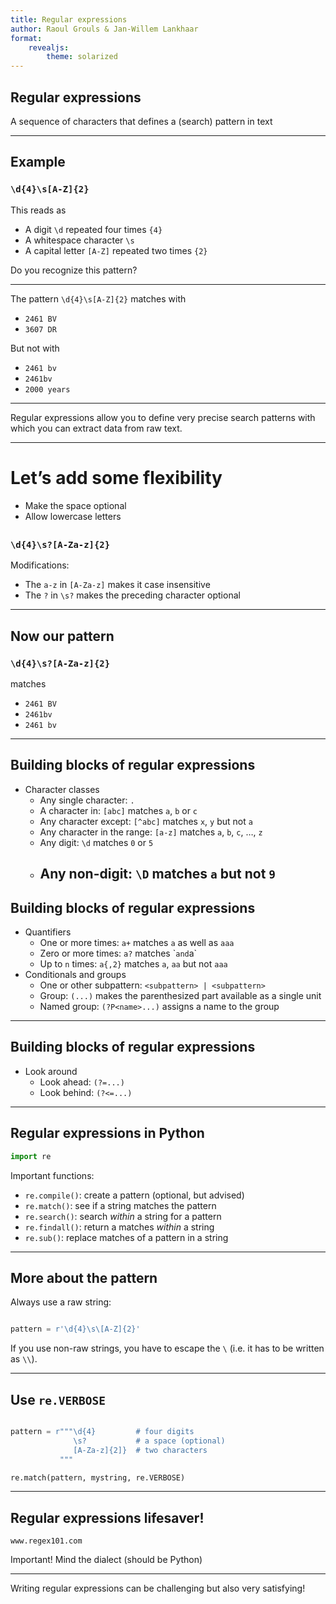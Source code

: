 ```yaml
---
title: Regular expressions
author: Raoul Grouls & Jan-Willem Lankhaar 
format: 
    revealjs:
        theme: solarized
---
```


## Regular expressions

A sequence of characters that defines a (search) pattern in text

---

## Example

### `\d{4}\s[A-Z]{2}`

This reads as

- A digit `\d` repeated four times `{4}`
- A whitespace character `\s`
- A capital letter `[A-Z]` repeated two times `{2}`

Do you recognize this pattern?

---

The pattern `\d{4}\s[A-Z]{2}` matches with

- `2461 BV`
- `3607 DR`

But not with

- `2461 bv`
- `2461bv`
- `2000 years`

---

Regular expressions allow you to define very precise search patterns with which you can extract data from raw text.

---

# Let's add some flexibility

- Make the space optional
- Allow lowercase letters

##

### `\d{4}\s?[A-Za-z]{2}`

Modifications:

- The `a-z` in `[A-Za-z]` makes it case insensitive
- The `?` in `\s?` makes the preceding character optional

---

## Now our  pattern

### `\d{4}\s?[A-Za-z]{2}`

matches

- `2461 BV`
- `2461bv`
- `2461 bv`

---

## Building blocks of regular expressions

- Character classes
    - Any single character: `.`
    - A character in: `[abc]` matches `a`, `b` or `c`
    - Any character except: `[^abc]` matches `x`, `y` but not `a`
    - Any character in the range: `[a-z]` matches `a`, `b`, `c`, ..., `z`
    - Any digit: `\d` matches `0` or `5`
    - Any non-digit: `\D` matches `a` but not `9`
---

## Building blocks of regular expressions

- Quantifiers
    - One or more times: `a+` matches `a` as well as `aaa`
    - Zero or more times: `a?` matches `` and `a`
    - Up to `n` times: `a{,2}` matches `a`, `aa` but not `aaa`
- Conditionals and groups
    - One or other subpattern: `<subpattern> | <subpattern>`
    - Group: `(...)` makes the parenthesized part available as a single unit
    - Named group: `(?P<name>...)` assigns a name to the group

---

## Building blocks of regular expressions

- Look around
    - Look ahead: `(?=...)`
    - Look behind: `(?<=...)` 


---

## Regular expressions in Python

```python
import re
```

Important functions:

- `re.compile()`: create a pattern (optional, but advised)
- `re.match()`: see if a string matches the pattern
- `re.search()`: search *within* a string for a pattern
- `re.findall()`: return a matches *within* a string
- `re.sub()`: replace matches of a pattern in a string

--- 

## More about the pattern

Always use a raw string:

```python

pattern = r'\d{4}\s\[A-Z]{2}'
```

If you use non-raw strings, you have to escape the `\` (i.e. it has to be written as `\\`).

---

## Use `re.VERBOSE`

```python

pattern = r"""\d{4}         # four digits
              \s?           # a space (optional)
              [A-Za-z]{2]}  # two characters
           """

re.match(pattern, mystring, re.VERBOSE)

```

---

## Regular expressions lifesaver!

`www.regex101.com`

Important! Mind the dialect (should be Python)

---

Writing regular expressions can be challenging but also very satisfying!